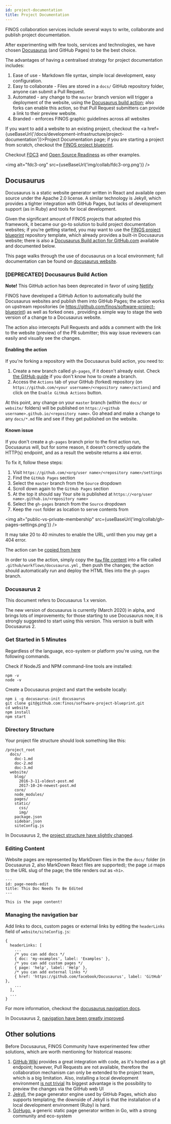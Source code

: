 ```yaml
---
id: project-documentation
title: Project Documentation
---
```



FINOS collaboration services include several ways to write, collaborate and publish project documentation.

After experimenting with few tools, services and technologies, we have chosen [Docusaurus](#using-docusaurus) (and GitHub Pages) to be the best choice.

The advantages of having a centralised strategy for project documentation includes:

1. Ease of use - Markdown file syntax, simple local development, easy configuration.
2. Easy to collaborate - Files are stored in a `docs/` GitHub repository folder, anyone can submit a Pull Request.
3. Automated - any change to the `master` branch version will trigger a deployment of the website, using the [Docusaurus build action](#docusaurus-build-action); also forks can enable this action, so that Pull Request submitters can provide a link to their preview website.
4. Branded - enforces FINOS graphic guidelines across all websites

If you want to add a website to an existing project, checkout the <a href={useBaseUrl('/docs/development-infrastructure/project-documentation')}>Project Documentation page</a>; if you are starting a project from scratch, checkout the [FINOS project blueprint](#finos-project-blueprint).

Checkout [FDC3](https://fdc3.finos.org/) and [Open Source Readiness](https://osr.finos.org/) as other examples.

<img alt="fdc3-org" src={useBaseUrl('img/collab/fdc3-org.png')} />

## Docusaurus

Docusaurus is a static website generator written in React and available open source under the Apache 2.0 license. A similar technology is Jekyll, which provides a tighter integration with GitHub Pages, but lacks of development support (as in Ruby) and tools for local development.

Given the significant amount of FINOS projects that adopted this framework, it became our go-to solution to build project documentation websites; if you're getting started, you may want to use the [FINOS project blueprint](https://github.com/finos/project-blueprint) repository template, which already provides a built-in Docusaurus website; there is also a [Docusaurus Build action for GitHub.com](#docusaurus-build-action) available and documented below.

This page walks through the use of docusaurus on a local environment; full documentation can be found on [docusaurus website](https://docusaurus.io/).

### [DEPRECATED] Docusaurus Build Action

**Note!** This GitHub action has been deprecated in favor of using [Netlify](https://netlify.com)

FINOS have developed a GitHub Action to automatically build the Docusaurus websites and publish them into GitHub Pages; the action works on upstream repositories (ie https://github.com/finos/software-project-blueprint) as well as forked ones , providing a simple way to stage the web version of a change to a Docusaurus website.

The action also intercepts Pull Requests and adds a comment with the link to the website (preview) of the PR submitter; this way issue reviewers can easily and visually see the changes.

#### Enabling the action
If you're forking a repository with the Docusaurus build action, you need to:

1. Create a new branch called `gh-pages`, if it doesn't already exist. Check [the GitHub guide](https://help.github.com/en/github/collaborating-with-issues-and-pull-requests/creating-and-deleting-branches-within-your-repository) if you don't know how to create a branch.
2. Access the `Actions` tab of your GitHub (forked) repository (on `https://github.com/<your username>/<repository name>/actions`) and click on the `Enable GitHub Actions` button.

At this point, any change on your `master` branch (within the `docs/` or `website/` folders) will be published on `https://<github username>.github.io/<repository name>`. Go ahead and make a change to any `docs/*.md` file and see if they get published on the website.

#### Known issue
If you don't create a `gh-pages` branch prior to the first action run, Docusaurus will, but for some reason, it doesn’t correctly update the HTTP(s) endpoint, and as a result the website returns a `404` error.

To fix it, follow these steps:

1. Visit `https://github.com/<org/user name>/<repository name>/settings`
2. Find the `GitHub Pages` section
3. Select the `master` branch from the `Source` dropdown
4. Scroll down again to the `GitHub Pages` section
5. At the top it should say Your site is published at `https://<org/user name>.github.io/<repository name>`
6. Select the `gh-pages` branch from the `Source` dropdown
7. Keep the `root` folder as location to serve contents from

<img alt="public-vs-private-membership" src={useBaseUrl('img/collab/gh-pages-settings.png')} />

It may take 20 to 40 minutes to enable the URL, until then you may get a 404 error.

The action can be [copied from here](https://github.com/finos/open-developer-platform/blob/master/.github/workflows/docusaurus.yml.deprecated)

In order to use the action, simply copy the [`Raw` file content](https://github.com/finos/open-developer-platform/blob/master/.github/workflows/docusaurus.yml.deprecated) into a file called `.github/workflows/docusaurus.yml` , then push the changes; the action should automatically run and deploy the HTML files into the `gh-pages` branch.

### Docusaurus 2
This document refers to Docusaurus 1.x version.

The new version of docusaurus is currently (March 2020) in alpha, and brings lots of improvements; for those starting to use Docusaurus now, it is strongly suggested to start using this version. This version is built with Docusaurus 2.

### Get Started in 5 Minutes
Regardless of the language, eco-system or platform you're using, run the following commands.

Check if NodeJS and NPM command-line tools are installed:
```
npm -v
node -v
```

Create a Docusaurus project and start the website locally:
```
npm i -g docusaurus-init docusaurus
git clone git@github.com:finos/software-project-blueprint.git
cd website
npm install
npm start
```

### Directory Structure
Your project file structure should look something like this:

```
/project_root
  docs/
    doc-1.md
    doc-2.md
    doc-3.md
  website/
    blog/
      2016-3-11-oldest-post.md
      2017-10-24-newest-post.md
    core/
    node_modules/
    pages/
    static/
      css/
      img/
    package.json
    sidebar.json
    siteConfig.js
```

In Docusaurus 2, the [project structure have slightly changed](https://v2.docusaurus.io/docs/installation#project-structure). 

### Editing Content
Website pages are represented by MarkDown files in the the `docs/` folder (in Docusaurus 2, also MarkDown React files are supported); the page `id` maps to the URL slug of the page; the title renders out as `<h1>`.

```
---
id: page-needs-edit
title: This Doc Needs To Be Edited
---

This is the page content!
```

### Managing the navigation bar
Add links to docs, custom pages or external links by editing the `headerLinks` field of `website/siteConfig.js`:

```
{
  headerLinks: [
    ...
    /* you can add docs */
    { doc: 'my-examples', label: 'Examples' },
    /* you can add custom pages */
    { page: 'help', label: 'Help' },
    /* you can add external links */
    { href: 'https://github.com/facebook/Docusaurus', label: 'GitHub' },
    ...
  ],
  ...
}
```
For more information, checkout the [docusaurus navigation docs](https://docusaurus.io/docs/en/navigation).

In Docusaurus 2, [navigation have been greatly improved](https://v2.docusaurus.io/docs/sidebar).

## Other solutions
Before Docusaurus, FINOS Community have experimented few other solutions, which are worth mentioning for historical reasons:

1. [GitHub Wiki](https://help.github.com/en/github/building-a-strong-community/about-wikis) provides a great integration with code, as it's hosted as a git endpoint; however, Pull Requests are not available, therefore the collaboration mechanism can only be extended to the project team, which is a big limitation. Also, installing a local development environment [is not trivial](https://gist.github.com/suewonjp/7493de784f4a88c63d1810031609ee35) Its biggest advantage is the possibility to preview the changes via the GitHub web UI
2. [Jekyll](https://jekyllrb.com/), the page generator engine used by GitHub Pages, which also supports templating; the downside of Jekyll is that the installation of a local development environment (Ruby) is hard.
3. [GoHugo](https://gohugo.io/), a generic static page generator written in Go, with a strong community and eco-system
